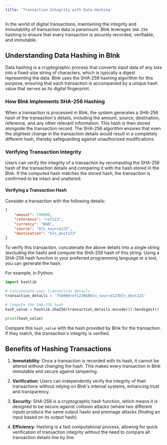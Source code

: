 ```yaml
---
title: 'Transaction Integrity with Data Hashing'
---
```


In the world of digital transactions, maintaining the integrity and immutability of transaction data is paramount. Blnk leverages `SHA-256` hashing to ensure that every transaction is securely recorded, verifiable, and immutable.

## Understanding Data Hashing in Blnk

Data hashing is a cryptographic process that converts input data of any size into a fixed-size string of characters, which is typically a digest representing the data. Blnk uses the SHA-256 hashing algorithm for this purpose, ensuring that each transaction is accompanied by a unique hash value that serves as its digital fingerprint.

### How Blnk Implements SHA-256 Hashing

When a transaction is processed in Blnk, the system generates a SHA-256 hash of the transaction's details, including the amount, source, destination, reference, and any other relevant information. This hash is then stored alongside the transaction record. The SHA-256 algorithm ensures that even the slightest change in the transaction details would result in a completely different hash, thereby safeguarding against unauthorized modifications.

### Verifying Transaction Integrity

Users can verify the integrity of a transaction by recomputing the SHA-256 hash of the transaction details and comparing it with the hash stored in the Blnk. If the computed hash matches the stored hash, the transaction is confirmed to be intact and unaltered.

#### Verifying a Transaction Hash

Consider a transaction with the following details:

```json
{
    "amount": 750000,
    "reference": "ref123",
    "currency": "NGN",
    "source": "bln_source123",
    "destination": "bln_dest123"
}
```

To verify this transaction, concatenate the above details into a single string (excluding the hash) and compute the SHA-256 hash of this string. Using a SHA-256 hash function in your preferred programming language or a tool, you can generate the hash.

For example, in Python:

```python
import hashlib

# Concatenate your transaction details
transaction_details = '750000ref123NGNbln_source123bln_dest123'

# Compute the SHA-256 hash
hash_value = hashlib.sha256(transaction_details.encode()).hexdigest()

print(hash_value)
```

Compare this `hash_value` with the hash provided by Blnk for the transaction. If they match, the transaction's integrity is verified.

## Benefits of Hashing Transactions

1. **Immutability**: Once a transaction is recorded with its hash, it cannot be altered without changing the hash. This makes every transaction in Blnk immutable and secure against tampering.

2. **Verification**: Users can independently verify the integrity of their transactions without relying on Blnk's internal systems, enhancing trust and transparency.

3. **Security**: SHA-256 is a cryptographic hash function, which means it is designed to be secure against collision attacks (where two different inputs produce the same output hash) and preimage attacks (finding an input based on its output hash).

4. **Efficiency**: Hashing is a fast computational process, allowing for quick verification of transaction integrity without the need to compare all transaction details line by line.

